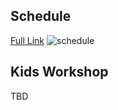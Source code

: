 
## Schedule

[Full Link](https://docs.google.com/spreadsheets/d/e/2PACX-1vSQHPPsmYE4vpBvbh8S10nWcq1D_vKuJn3wOmfiA-CRVnxk22np_QV8wWI7JOrZJ2S5KcN-YaE2mRkl/pubhtml?gid=1321866503&single=true)
![schedule](/images/2024/schedule_draft.png)


## Kids Workshop
TBD
